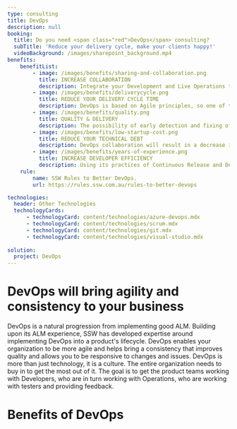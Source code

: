 ```yaml
---
type: consulting
title: DevOps
description: null
booking:
  title: Do you need <span class="red">DevOps</span> consulting?
  subTitle: 'Reduce your delivery cycle, make your clients happy!'
  videoBackground: /images/sharepoint_background.mp4
benefits:
    benefitList:
        - image: /images/benefits/sharing-and-collaboration.png
          title: INCREASE COLLABORATION
          description: Integrate your Development and Live Operations team with a combination of supporting tools & an embedded culture of working together and improving.
        - image: /images/benefits/deliverycycle.png
          title: REDUCE YOUR DELIVERY CYCLE TIME
          description: DevOps is based on Agile principles, so one of the main aims is faster development time.
        - image: /images/benefits/quality.png
          title: QUALITY & DELIVERY
          description: The possibility of early detection and fixing of bugs will help reduce your cost and help you to deploy faster.
        - image: /images/benefits/low-startup-cost.png
          title: REDUCE YOUR TECHNICAL DEBT
          description: DevOps collaboration will result in a decrease in the time needed for production, operation, delivery, and feedback. By improving quality and feedback process, it’ll help reduce your costs.
        - image: /images/benefits/years-of-experience.png
          title: INCREASE DEVELOPER EFFICIENCY
          description: Using its practices of Continuous Release and Deployment, Continuous Testing, and Continuous Monitoring, DevOps will make your team deliver better quality software, reduced timelines, and adaptation of shorter release cycles.
    rule:
        name: SSW Rules to Better DevOps.
        url: https://rules.ssw.com.au/rules-to-better-devops

technologies:
  header: Other Technologies
  technologyCards:
      - technologyCard: content/technologies/azure-devops.mdx
      - technologyCard: content/technologies/scrum.mdx
      - technologyCard: content/technologies/git.mdx
      - technologyCard: content/technologies/visual-studio.mdx
    
solution:
  project: DevOps
---
```


# DevOps will bring **agility and consistency** to your business

DevOps is a natural progression from implementing good ALM. Building upon its ALM experience, SSW has developed expertise around implementing DevOps into a product's lifecycle. DevOps enables your organization to be more agile and helps bring a consistency that improves quality and allows you to be responsive to changes and issues. DevOps is more than just technology, it is a culture. The entire organization needs to buy in to get the most out of it. The goal is to get the product teams working with Developers, who are in turn working with Operations, who are working with testers and providing feedback.

# Benefits of DevOps

